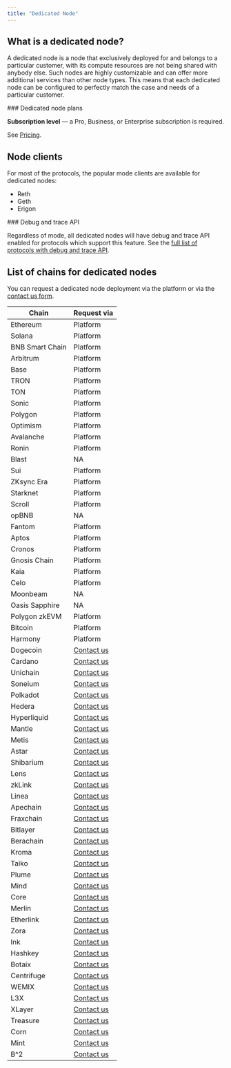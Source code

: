 ```yaml
---
title: "Dedicated Node"
---
```


## What is a dedicated node?

A dedicated node is a node that exclusively deployed for and belongs to a particular customer, with its compute resources are not being shared with anybody else. Such nodes are highly customizable and can offer more additional services than other node types. This means that each dedicated node can be configured to perfectly match the case and needs of a particular customer.

<Info>
  ### Dedicated node plans

  **Subscription level** — a Pro, Business, or Enterprise subscription is required.

  See [Pricing](https://chainstack.com/pricing/).
</Info>

## Node clients

For most of the protocols, the popular mode clients are available for dedicated nodes:

* Reth
* Geth
* Erigon

<Check>
  ### Debug and trace API

  Regardless of mode, all dedicated nodes will have debug and trace API enabled for protocols which support this feature. See the [full list of protocols with debug and trace API](/docs/debug-and-trace-apis).
</Check>

## List of chains for dedicated nodes

You can request a dedicated node deployment via the platform or via the [contact us form](https://chainstack.com/contact/).

| Chain             | Request via                                   | 
| ----------------- | --------------------------------------------- |
| Ethereum          | Platform                                      | 
| Solana            | Platform                                      | 
| BNB Smart Chain   | Platform                                      | 
| Arbitrum          | Platform                                      | 
| Base              | Platform                                      | 
| TRON              | Platform                                      | 
| TON               | Platform                                      | 
| Sonic             | Platform                                      | 
| Polygon           | Platform                                      | 
| Optimism          | Platform                                      | 
| Avalanche         | Platform                                      | 
| Ronin             | Platform                                      | 
| Blast             | NA                                            | 
| Sui               | Platform                                      | 
| ZKsync Era        | Platform                                      | 
| Starknet          | Platform                                      | 
| Scroll            | Platform                                      | 
| opBNB             | NA                                            | 
| Fantom            | Platform                                      | 
| Aptos             | Platform                                      | 
| Cronos            | Platform                                      | 
| Gnosis Chain      | Platform                                      | 
| Kaia              | Platform                                      | 
| Celo              | Platform                                      | 
| Moonbeam          | NA                                            | 
| Oasis Sapphire    | NA                                            | 
| Polygon zkEVM     | Platform                                      | 
| Bitcoin           | Platform                                      |
| Harmony           | Platform                                      |
| Dogecoin          | [Contact us](https://chainstack.com/contact/) |
| Cardano           | [Contact us](https://chainstack.com/contact/) |
| Unichain          | [Contact us](https://chainstack.com/contact/) |
| Soneium           | [Contact us](https://chainstack.com/contact/) |
| Polkadot          | [Contact us](https://chainstack.com/contact/) |
| Hedera            | [Contact us](https://chainstack.com/contact/) |
| Hyperliquid       | [Contact us](https://chainstack.com/contact/) |
| Mantle            | [Contact us](https://chainstack.com/contact/) |
| Metis             | [Contact us](https://chainstack.com/contact/) |
| Astar             | [Contact us](https://chainstack.com/contact/) |
| Shibarium         | [Contact us](https://chainstack.com/contact/) |
| Lens              | [Contact us](https://chainstack.com/contact/) |
| zkLink            | [Contact us](https://chainstack.com/contact/) |
| Linea             | [Contact us](https://chainstack.com/contact/) |
| Apechain          | [Contact us](https://chainstack.com/contact/) |
| Fraxchain         | [Contact us](https://chainstack.com/contact/) |
| Bitlayer          | [Contact us](https://chainstack.com/contact/) |
| Berachain         | [Contact us](https://chainstack.com/contact/) |
| Kroma             | [Contact us](https://chainstack.com/contact/) |
| Taiko             | [Contact us](https://chainstack.com/contact/) |
| Plume             | [Contact us](https://chainstack.com/contact/) |
| Mind              | [Contact us](https://chainstack.com/contact/) |
| Core              | [Contact us](https://chainstack.com/contact/) |
| Merlin            | [Contact us](https://chainstack.com/contact/) |
| Etherlink         | [Contact us](https://chainstack.com/contact/) |
| Zora              | [Contact us](https://chainstack.com/contact/) |
| Ink               | [Contact us](https://chainstack.com/contact/) |
| Hashkey           | [Contact us](https://chainstack.com/contact/) |
| Botaix            | [Contact us](https://chainstack.com/contact/) |
| Centrifuge        | [Contact us](https://chainstack.com/contact/) |
| WEMIX             | [Contact us](https://chainstack.com/contact/) |
| L3X               | [Contact us](https://chainstack.com/contact/) |
| XLayer            | [Contact us](https://chainstack.com/contact/) |
| Treasure          | [Contact us](https://chainstack.com/contact/) |
| Corn              | [Contact us](https://chainstack.com/contact/) |
| Mint              | [Contact us](https://chainstack.com/contact/) |
| B^2               | [Contact us](https://chainstack.com/contact/) |
